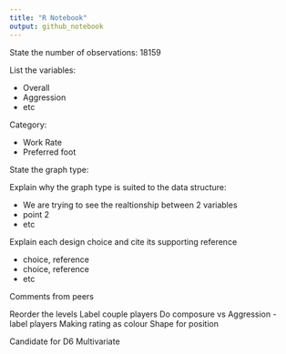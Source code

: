 ```yaml
---
title: "R Notebook"
output: github_notebook
---
```



State the number of observations: 18159 

List the variables: 

- Overall
- Aggression
- etc

Category:
  
- Work Rate 
- Preferred foot 
 

State the graph type: 

Explain why the graph type is suited to the data structure:  

- We are trying to see the realtionship between 2 variables 
- point 2 
- etc 

Explain each design choice and cite its supporting reference 

- choice, reference 
- choice, reference 
- etc 

Comments from peers 

Reorder the levels
Label couple players 
Do composure vs Aggression  - label players
Making  rating as colour 
Shape for position

Candidate for D6 Multivariate 





